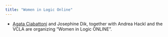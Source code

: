 ```yaml
---
title: "Women in Logic Online"
---
```


* [Agata Ciabattoni](https://www.logic.at/staff/agata/) and Josephine Dik, 
together with Andrea Hackl and the VCLA are organizing "Women in Logic ONLINE".

